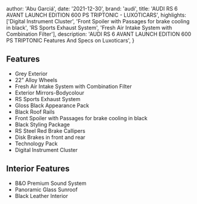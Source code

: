 
  author: 'Abu Garciá',
  date: '2021-12-30',
  brand: 'audi',
  title: 'AUDI RS 6 AVANT LAUNCH EDITION 600 PS TRIPTONIC - LUXOTICARS',
  highlights: ['Digital Instrument Cluster', 'Front Spoiler with Passages for brake cooling in black', 'RS Sports Exhaust System', 'Fresh Air Intake System with Combination Filter'],
  description:
    'AUDI RS 6 AVANT LAUNCH EDITION 600 PS TRIPTONIC Features And Specs on Luxoticars',
}


## Features
- Grey Exterior
- 22” Alloy Wheels
- Fresh Air Intake System with Combination Filter
- Exterior Mirrors-Bodycolour
- RS Sports Exhaust System
- Gloss Black Appearance Pack
- Black Roof Rails
- Front Spoiler with Passages for brake cooling in black
- Black Styling Package
- RS Steel Red Brake Callipers
- Disk Brakes in front and rear
- Technology Pack
- Digital Instrument Cluster

## Interior Features
- B&O Premium Sound System
- Panoramic Glass Sunroof
- Black Leather Interior

